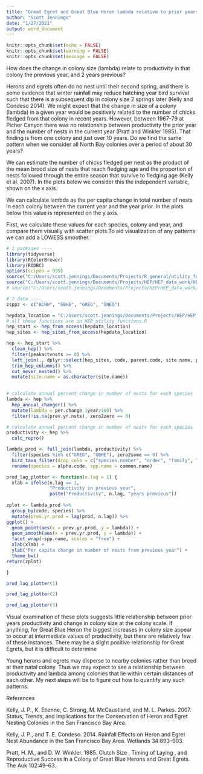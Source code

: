 ```yaml
---
title: "Great Egret and Great Blue Heron lambda relative to prior years productivity"
author: "Scott Jennings"
date: "1/27/2021"
output: word_document
---
```


```r
knitr::opts_chunk$set(echo = FALSE)
knitr::opts_chunk$set(warning = FALSE)
knitr::opts_chunk$set(message = FALSE)
```

How does the change in colony size (lambda) relate to productivity in that colony the previous year, and 2 years previous?

Herons and egrets often do no nest until their second spring, and there is some evidence that winter rainfall may reduce hatching year bird survival such that there is a subsequent dip in colony size 2 springs later (Kelly and Condeso 2014). We might expect that the change in size of a colony (lambda) in a given year would be positively related to the number of chicks fledged from that colony in recent years. However, between 1967-79 at Picher Canyon there was no relationship between productivity the prior year and the number of nests in the current year (Pratt and Winkler 1985). That finding is from one colony and just over 10 years. Do we find the same pattern when we consider all North Bay colonies over a period of about 30 years?

We can estimate the number of chicks fledged per nest as the product of the mean brood size of nests that reach fledging age and the proportion of nests followed through the entire season that survive to fledging age (Kelly et al. 2007). In the plots below we consider this the independent variable, shown on the x axis.

We can calculate lambda as the per capita change in total number of nests in each colony between the current year and the year prior. In the plots below this value is represented on the y axis.

First, we calculate these values for each species, colony and year, and compare them visually with scatter plots.To aid visualization of any patterns we can add a LOWESS smoother.

```r

# 1 packages ----
library(tidyverse)
library(RColorBrewer)
library(RODBC)
options(scipen = 999)
source("C:/Users/scott.jennings/Documents/Projects/R_general/utility_functions/bird_utility_functions.R")
source("C:/Users/scott.jennings/Documents/Projects/HEP/HEP_data_work/HEP_code/HEP_utility_functions.R")
# source("C:/Users/scott.jennings/Documents/Projects/HEP/HEP_data_work/HEP_code/HEP_data_summary_functions.R")

# 2 data ----
zsppz <- c("BCNH", "GBHE", "GREG", "SNEG")

hepdata_location = "C:/Users/scott.jennings/Documents/Projects/HEP/HEP_data_work/HEP_data/HEPDATA.accdb"
# all these functions are in HEP_utility_functions.R
hep_start <- hep_from_access(hepdata_location)
hep_sites <- hep_sites_from_access(hepdata_location)

hep <- hep_start %>% 
  clean_hep() %>% 
  filter(peakactvnsts >= 0) %>% 
  left_join(., dplyr::select(hep_sites, code, parent.code, site.name, parent.site.name, county, subregion))  %>% 
  trim_hep_columns() %>% 
  cut_never_nested() %>% 
  mutate(site.name = as.character(site.name))
  
```



```r
# calculate annual percent change in number of nests for each species
lambda <- hep %>% 
  hep_annual_changer() %>% 
  mutate(lambda = per.change.1year/100) %>% 
  filter(!is.na(prev.yr.nsts), zero2zero == 0) 
```




```r
# calculate annual percent change in number of nests for each species
productivity <- hep %>% 
  calc_repro() 


```


```r

lambda_prod <- full_join(lambda, productivity) %>% 
  filter(species %in% c("GREG", "GBHE"), zero2some == 0) %>% 
  bird_taxa_filter(drop_cols = c("species.number", "order", "family", "subfamily", "genus", "species")) %>% 
  rename(species = alpha.code, spp.name = common.name)
```

```r
prod_lag_plotter <- function(n.lag = 1) {
  xlab = ifelse(n.lag == 1, 
                "Productivity in previous year",
                paste("Productivity", n.lag, "years previous"))
  
zplot <- lambda_prod %>%
  group_by(code, species) %>% 
  mutate(prev.yr.prod = lag(prod, n.lag)) %>% 
ggplot() +
  geom_point(aes(x = prev.yr.prod, y = lambda)) +
  geom_smooth(aes(x = prev.yr.prod, y = lambda)) +
  facet_wrap(~spp.name, scales = "free") +
  xlab(xlab) +
  ylab("Per capita change in number of nests from previous year") +
  theme_bw()
return(zplot)

}

```
  
```r
prod_lag_plotter(1)

```


```r
prod_lag_plotter(2)

```
 
```r
prod_lag_plotter(3)

```


Visual examination of these plots suggests little relationship between prior years productivity and change in colony size at the colony scale. If anything, for Great Blue Heron the biggest increases in colony size appear to occur at intermediate values of productivity, but there are relatively few of these instances. There may be a slight positive relationship for Great Egrets, but it is difficult to determine 

Young herons and egrets may disperse to nearby colonies rather than breed at their natal colony. Thus we may expect to see a relationship between productivity and lambda among colonies that lie within certain distances of each other. My next steps will be to figure out how to quantify any such patterns.


References

Kelly, J. P., K. Etienne, C. Strong, M. McCaustland, and M. L. Parkes. 2007. Status, Trends, and Implications for the Conservation of Heron and Egret Nesting Colonies in the San Francisco Bay Area.

Kelly, J. P., and T. E. Condeso. 2014. Rainfall Effects on Heron and Egret Nest Abundance in the San Francisco Bay Area. Wetlands 34:893–903.

Pratt, H. M., and D. W. Winkler. 1985. Clutch Size , Timing of Laying , and Reproductive Success in a Colony of Great Blue Herons and Great Egrets. The Auk 102:49–63.
